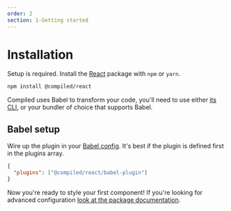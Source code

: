 ```yaml
---
order: 2
section: 1-Getting started
---
```


# Installation

Setup is required.
Install the [React](https://reactjs.org) package with `npm` or `yarn`.

```bash
npm install @compiled/react
```

Compiled uses Babel to transform your code,
you'll need to use either [its CLI](https://babeljs.io/docs/en/babel-cli),
or your bundler of choice that supports Babel.

## Babel setup

Wire up the plugin in your [Babel config](https://babeljs.io/docs/en/configuration).
It's best if the plugin is defined first in the plugins array.

```json
{
  "plugins": ["@compiled/react/babel-plugin"]
}
```

Now you're ready to style your first component!
If you're looking for advanced configuration [look at the package documentation](/pkg-babel-plugin).

